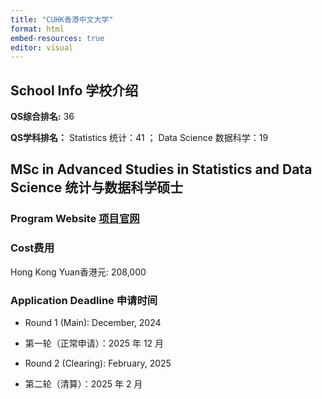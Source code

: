 ```yaml
---
title: "CUHK香港中文大学"
format: html
embed-resources: true
editor: visual
---
```


## School Info 学校介绍

**QS综合排名:** 36

**QS学科排名：** Statistics 统计：41 ； Data Science 数据科学：19

## MSc in Advanced Studies in Statistics and Data Science 统计与数据科学硕士

### Program Website [项目官网](https://asds.cuhk.edu.hk/)

### Cost费用
Hong Kong Yuan香港元: 208,000

### Application Deadline 申请时间

- Round 1 (Main): December, 2024
- 第一轮（正常申请）：2025 年 12 月

- Round 2 (Clearing): February, 2025
- 第二轮（清算）：2025 年 2 月

